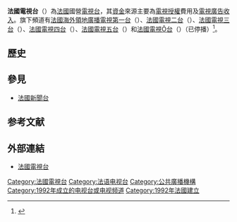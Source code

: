 {{Infobox company
| company_name = 法國電視股份有限公司<br/><small>{{lang|fr|France Télévisions SA}}</small>
| logo = [[File:France.tv_-_Logo_2018.svg|200px]]
| image = France televisions.JPG
| image_size = 
| image_caption = 法國電視台總部
| company_type = Société anonyme
| foundation = 2000 
| location = France Télévisions SA<br>7, esplanade Henri de France<br>75015 Paris
| key_people = 
| homepage = {{url|http://www.france.tv/}}
| num_employees = 11,400
| revenue = [[€|€]]2,853 million 
}} 
'''法國電視台'''（{{lang-fr|'''France Télévisions'''}}）為[[法國|法國]]國營[[電視台|電視台]]，其[[資金|資金]]來源主要為[[電視授權|電視授權]]費用及[[電視廣告|電視廣告]][[收入|收入]]。旗下頻道有[[法國海外領地廣播電視第一台|法國海外領地廣播電視第一台]]（{{lang|fr|Réseau Outre-Mer 1<sup>ère</sup>}}）、[[法國電視二台|法國電視二台]]（{{lang|fr|France 2}}）、[[法國電視三台|法國電視三台]]（{{lang|fr|France 3}}）、[[法國電視四台|法國電視四台]]（{{lang|fr|France 4}}）、[[法國電視五台|法國電視五台]]（{{lang|fr|France 5}}）和[[法國電視Ô台|法國電視Ô台]]（{{lang|fr|France Ô}}）（已停播）<ref>{{Cite web|title=France Ô a fait ses adieux|url=https://www.ozap.com/actu/france-o-a-fait-ses-adieux/596273|access-date=2022-02-23|work=ozap.com|language=fr}}</ref>。

==歷史==
==參見==
*[[法國新聞台|法國新聞台]]

== 参考文献 ==
{{Reflist}}

==外部連結==
*[http://www.france.tv/ 法國電視台] {{Wayback|url=http://www.france.tv/ |date=20170703030641 }}
{{歐洲廣播聯盟成員}}
{{TV-stub}}

[[Category:法國電視台|Category:法國電視台]]
[[Category:法语电视台|Category:法语电视台]]
[[Category:公共廣播機構|Category:公共廣播機構]]
[[Category:1992年成立的电视台或电视频道|Category:1992年成立的电视台或电视频道]]
[[Category:1992年法國建立|Category:1992年法國建立]]